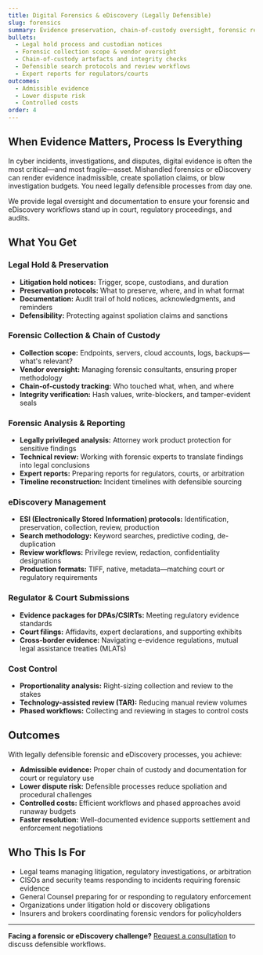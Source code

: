 ```yaml
---
title: Digital Forensics & eDiscovery (Legally Defensible)
slug: forensics
summary: Evidence preservation, chain-of-custody oversight, forensic reporting, litigation holds, and eDiscovery that stands up in court and with regulators.
bullets:
  - Legal hold process and custodian notices
  - Forensic collection scope & vendor oversight
  - Chain-of-custody artefacts and integrity checks
  - Defensible search protocols and review workflows
  - Expert reports for regulators/courts
outcomes:
  - Admissible evidence
  - Lower dispute risk
  - Controlled costs
order: 4
---
```


## When Evidence Matters, Process Is Everything

In cyber incidents, investigations, and disputes, digital evidence is often the most critical—and most fragile—asset. Mishandled forensics or eDiscovery can render evidence inadmissible, create spoliation claims, or blow investigation budgets. You need legally defensible processes from day one.

We provide legal oversight and documentation to ensure your forensic and eDiscovery workflows stand up in court, regulatory proceedings, and audits.

## What You Get

### Legal Hold & Preservation
- **Litigation hold notices:** Trigger, scope, custodians, and duration
- **Preservation protocols:** What to preserve, where, and in what format
- **Documentation:** Audit trail of hold notices, acknowledgments, and reminders
- **Defensibility:** Protecting against spoliation claims and sanctions

### Forensic Collection & Chain of Custody
- **Collection scope:** Endpoints, servers, cloud accounts, logs, backups—what's relevant?
- **Vendor oversight:** Managing forensic consultants, ensuring proper methodology
- **Chain-of-custody tracking:** Who touched what, when, and where
- **Integrity verification:** Hash values, write-blockers, and tamper-evident seals

### Forensic Analysis & Reporting
- **Legally privileged analysis:** Attorney work product protection for sensitive findings
- **Technical review:** Working with forensic experts to translate findings into legal conclusions
- **Expert reports:** Preparing reports for regulators, courts, or arbitration
- **Timeline reconstruction:** Incident timelines with defensible sourcing

### eDiscovery Management
- **ESI (Electronically Stored Information) protocols:** Identification, preservation, collection, review, production
- **Search methodology:** Keyword searches, predictive coding, de-duplication
- **Review workflows:** Privilege review, redaction, confidentiality designations
- **Production formats:** TIFF, native, metadata—matching court or regulatory requirements

### Regulator & Court Submissions
- **Evidence packages for DPAs/CSIRTs:** Meeting regulatory evidence standards
- **Court filings:** Affidavits, expert declarations, and supporting exhibits
- **Cross-border evidence:** Navigating e-evidence regulations, mutual legal assistance treaties (MLATs)

### Cost Control
- **Proportionality analysis:** Right-sizing collection and review to the stakes
- **Technology-assisted review (TAR):** Reducing manual review volumes
- **Phased workflows:** Collecting and reviewing in stages to control costs

## Outcomes

With legally defensible forensic and eDiscovery processes, you achieve:

- **Admissible evidence:** Proper chain of custody and documentation for court or regulatory use
- **Lower dispute risk:** Defensible processes reduce spoliation and procedural challenges
- **Controlled costs:** Efficient workflows and phased approaches avoid runaway budgets
- **Faster resolution:** Well-documented evidence supports settlement and enforcement negotiations

## Who This Is For

- Legal teams managing litigation, regulatory investigations, or arbitration
- CISOs and security teams responding to incidents requiring forensic evidence
- General Counsel preparing for or responding to regulatory enforcement
- Organizations under litigation hold or discovery obligations
- Insurers and brokers coordinating forensic vendors for policyholders

---

**Facing a forensic or eDiscovery challenge?** [Request a consultation](/contact) to discuss defensible workflows.
